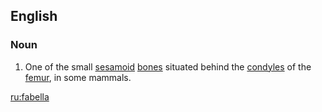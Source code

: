 ==English==

===Noun===
{{en-noun|fabellae}}

# {{anatomy}} One of the small [[sesamoid]] [[bone]]s situated behind the [[condyles]] of the [[femur]], in some mammals.

[[ru:fabella]]